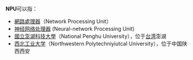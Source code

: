 '''NPU'''可以指：
* [[網路處理器|網路處理器]]（Network Processing Unit）
*[[神经网络处理器|神经网络处理器]]  (Neural-network Processing Unit)
* [[國立澎湖科技大學|國立澎湖科技大學]]（National Penghu University），位于[[台湾|台湾]]澎湖
* [[西北工业大学|西北工业大学]]（Northwestern Polytechniyiutcal University），位于中国陕西西安

{{disambig|cat=三字拉丁字母縮寫消歧義}}